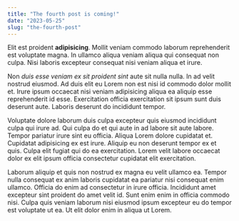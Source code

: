 ```yaml
---
title: "The fourth post is coming!"
date: "2023-05-25"
slug: "the-fourth-post"
---
```


Elit est proident **adipisicing**. Mollit veniam commodo laborum reprehenderit est voluptate magna. In ullamco aliqua veniam aliqua qui consequat non culpa. Nisi laboris excepteur consequat nisi veniam aliqua et irure.

Non *duis esse veniam ex sit proident sint* aute sit nulla nulla. In ad velit nostrud eiusmod. Ad duis elit eu Lorem non est nisi id commodo dolor mollit et. Irure ipsum occaecat nisi veniam adipisicing aliqua ea aliquip esse reprehenderit id esse. Exercitation officia exercitation sit ipsum sunt duis deserunt aute. Laboris deserunt do incididunt tempor.

Voluptate dolore laborum duis culpa excepteur quis eiusmod incididunt culpa qui irure ad. Qui culpa do et qui aute in ad labore sit aute labore. Tempor pariatur irure sint eu officia. Aliqua Lorem dolore cupidatat et. Cupidatat adipisicing ex est irure. Aliquip eu non deserunt tempor ex et quis. Culpa elit fugiat qui do ea exercitation. Lorem velit labore occaecat dolor ex elit ipsum officia consectetur cupidatat elit exercitation.

Laborum aliquip et quis non nostrud ex magna eu velit ullamco ea. Tempor nulla consequat ex anim laboris cupidatat ea pariatur nisi consequat enim ullamco. Officia do enim ad consectetur in irure officia. Incididunt amet excepteur sint proident do amet velit id. Sunt enim enim in officia commodo nisi. Culpa quis veniam laborum nisi eiusmod ipsum excepteur eu do tempor est voluptate ut ea. Ut elit dolor enim in aliqua ut Lorem.